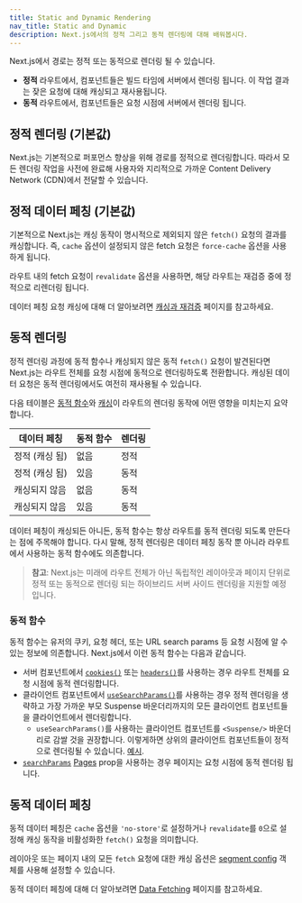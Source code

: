 ```yaml
---
title: Static and Dynamic Rendering
nav_title: Static and Dynamic
description: Next.js에서의 정적 그리고 동적 렌더링에 대해 배워봅시다.
---
```


Next.js에서 경로는 정적 또는 동적으로 렌더링 될 수 있습니다.

- **정적** 라우트에서, 컴포넌트들은 빌드 타임에 서버에서 렌더링 됩니다. 이 작업 결과는 잦은 요청에 대해 캐싱되고 재사용됩니다.
- **동적** 라우트에서, 컴포넌트들은 요청 시점에 서버에서 렌더링 됩니다.

## 정적 렌더링 (기본값)

Next.js는 기본적으로 퍼포먼스 향상을 위해 경로를 정적으로 렌더링합니다. 따라서 모든 렌더링 작업을 사전에 완료해 사용자와 지리적으로 가까운 Content Delivery Network (CDN)에서 전달할 수 있습니다.

## 정적 데이터 페칭 (기본값)

기본적으로 Next.js는 캐싱 동작이 명시적으로 제외되지 않은 `fetch()` 요청의 결과를 캐싱합니다. 즉, `cache` 옵션이 설정되지 않은 fetch 요청은 `force-cache` 옵션을 사용하게 됩니다.

라우트 내의 fetch 요청이 `revalidate` 옵션을 사용하면, 해당 라우트는 재검증 중에 정적으로 리렌더링 됩니다.

데이터 페칭 요청 캐싱에 대해 더 알아보려면 [캐싱과 재검증](/docs/app/building-your-application/data-fetching/caching) 페이지를 참고하세요.

## 동적 렌더링

정적 렌더링 과정에 동적 함수나 캐싱되지 않은 동적 `fetch()` 요청이 발견된다면 Next.js는 라우트 전체를 요청 시점에 동적으로 렌더링하도록 전환합니다. 캐싱된 데이터 요청은 동적 렌더링에서도 여전히 재사용될 수 있습니다.

다음 테이블은 [동적 함수](#dynamic-functions)와 [캐싱](#static-data-fetching-default)이 라우트의 렌더링 동작에 어떤 영향을 미치는지 요약합니다.

| 데이터 페칭    | 동적 함수 | 렌더링 |
| -------------- | --------- | ------ |
| 정적 (캐싱 됨) | 없음      | 정적   |
| 정적 (캐싱 됨) | 있음      | 동적   |
| 캐싱되지 않음  | 없음      | 동적   |
| 캐싱되지 않음  | 있음      | 동적   |

데이터 페칭이 캐싱되든 아니든, 동적 함수는 항상 라우트를 동적 렌더링 되도록 만든다는 점에 주목해야 합니다. 다시 말해, 정적 렌더링은 데이터 페칭 동작 뿐 아니라 라우트에서 사용하는 동적 함수에도 의존합니다.

> **참고**: Next.js는 미래에 라우트 전체가 아닌 독립적인 레이아웃과 페이지 단위로 정적 또는 동적으로 렌더링 되는 하이브리드 서버 사이드 렌더링을 지원할 예정입니다.

### 동적 함수

동적 함수는 유저의 쿠키, 요청 헤더, 또는 URL search params 등 요청 시점에 알 수 있는 정보에 의존합니다. Next.js에서 이런 동적 함수는 다음과 같습니다.

- 서버 컴포넌트에서 [`cookies()`](/docs/app/api-reference/functions/cookies) 또는 [`headers()`](/docs/app/api-reference/functions/headers)를 사용하는 경우 라우트 전체를 요청 시점에 동적 렌더링합니다.
- 클라이언트 컴포넌트에서 [`useSearchParams()`](/docs/app/api-reference/functions/use-params)를 사용하는 경우 정적 렌더링을 생략하고 가장 가까운 부모 Suspense 바운더리까지의 모든 클라이언트 컴포넌트들을 클라이언트에서 렌더링합니다.
  - `useSearchParams()`를 사용하는 클라이언트 컴포넌트를 `<Suspense/>` 바운더리로 감쌀 것을 권장합니다. 이렇게하면 상위의 클라이언트 컴포넌트들이 정적으로 렌더링될 수 있습니다. [예시](/docs/app/api-reference/functions/use-search-params#static-rendering).
- [`searchParams`](/docs/app/api-reference/file-conventions/page#searchparams-optional) [Pages](/docs/app/api-reference/file-conventions/page) prop을 사용하는 경우 페이지는 요청 시점에 동적 렌더링 됩니다.

## 동적 데이터 페칭

동적 데이터 페칭은 `cache` 옵션을 `'no-store'`로 설정하거나 `revalidate`를 `0`으로 설정해 캐싱 동작을 비활성화한 `fetch()` 요청을 의미합니다.

레이아웃 또는 페이지 내의 모든 `fetch` 요청에 대한 캐싱 옵션은 [segment config](/docs/app/api-reference/file-conventions/route-segment-config) 객체를 사용해 설정할 수 있습니다.

동적 데이터 페칭에 대해 더 알아보려면 [Data Fetching](/docs/app/building-your-application/data-fetching/fetching) 페이지를 참고하세요.
